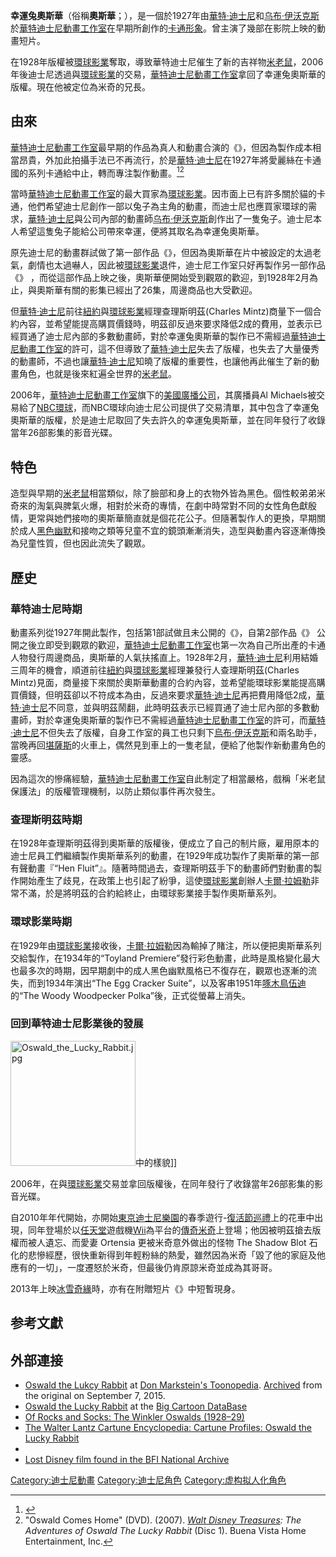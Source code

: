 {{Infobox character
| name =幸運兔奧斯華
| image = File:Oswald jump.svg
| caption = 出現在《{{link-en|小車故障|Trolley Troubles}}》 的奧斯華形象
| first = 《{{link-en|小車故障|Trolley Troubles}}》  (1927) <!--Do not add Poor Papa, as that wasn't distributed until 1928, though it was the first made.!-->
| creator = [[華特·迪士尼|華特·迪士尼]]<ref>{{Cite web|url=https://books.google.com/books?id=hh9kAAAAIBAJ&pg=PA15|title=The Calgary Daily Herald|publisher=The Calgary Daily Herald|via=Google Books|date=July 20, 1936|page=15|access-date=2022-06-09|archive-date=2022-04-16|archive-url=https://web.archive.org/web/20220416084742/https://books.google.com/books?id=hh9kAAAAIBAJ&pg=PA15}}</ref>
| voice = {{link-en|沃爾特·朗茲|Walter Lantz}}(1929–1935, 1937)<br />{{link-en|比爾·諾蘭|Bill Nolan (animator)}} (1929–1930)<br />{{link-en|平圖·柯爾維格|Pinto Colvig}} (1930–1931)<br />[[米基·鲁尼|米基·魯尼]] (1931)<br />{{link-en|伯尼斯·漢森|Bernice Hansen}} (1932–1938)<br />{{link-en|特克斯·埃弗裏|Tex Avery}} (1932–1933)<ref>{{Cite web|url=https://www.cartoonbrew.com/classic/1933-interview-with-tex-avery-5341.html|title=1933 Interview with Tex Avery|date=March 28, 2008|access-date=2022-06-09|archive-date=2022-06-09|archive-url=https://web.archive.org/web/20220609111213/https://www.cartoonbrew.com/classic/1933-interview-with-tex-avery-5341.html}}</ref><br />Margaret Hill-Talbot (1934–1936)<br />Danny Webb (1936–1937)<br />Shirley Reed (1937–1938)<br />[[瓊·福雷|瓊·福雷]] (1943、1947)<br />{{link-en|迪克·比爾斯|Dick Beals}}(1952)<ref name="Lantz Oswald on DVD">[https://cartoonresearch.com/index.php/lantz-oswald-on-dvd/ "Lantz Oswald on DVD"] {{Wayback|url=https://cartoonresearch.com/index.php/lantz-oswald-on-dvd/ |date=20220609111212 }}. Retrieved 2017-09-30.</ref><br />{{link-en|梅爾·布蘭克|Mel Blanc}} (1957)<ref name="Woody Woodpecker on Records">[https://cartoonresearch.com/index.php/woody-woodpecker-on-records/ "Woody Woodpecker on Records"] {{Wayback|url=https://cartoonresearch.com/index.php/woody-woodpecker-on-records/ |date=20220610231425 }}. Retrieved 2017-09-30.</ref><br />{{link-en|格洛麗亞·伍德|Gloria Wood}} (1957)<ref name="Woody Woodpecker on Records" /><br />[[法蘭克·維爾克|法蘭克·維爾克]] <!---Welker hasn't voiced the character since Epic Mickey 2-->(2009–2012)
| alias = 
|significant_other={{link-en|奧滕西亞貓|Ortensia the Cat}}/薩迪 (女朋友; 妻子)<br />范妮 (前女友)
| relatives = [[米奇老鼠|米奇老鼠]] (兄長)
| gender = [[男性|男性]]
| species = [[兔子|兔子]]
| noinfo = yes
| designer =華特·迪士尼與[[烏布·伊沃克斯|烏布·伊沃克斯]] (1927–1930; 2005–至今)<br>沃爾特·朗茲(1930–1931)<br>曼努埃爾·門羅 (1931–1935、1935–1938)<br>米特·舍弗 (1943–1950)<br>Various artists(1950–1970)
}}
'''幸運兔奧斯華'''（俗稱'''奧斯華'''；{{lang-en|'''Oswald the Lucky Rabbit'''}}），是一個於1927年由[[華特·迪士尼|華特·迪士尼]]和[[乌布·伊沃克斯|乌布·伊沃克斯]]於[[華特迪士尼動畫工作室|華特迪士尼動畫工作室]]在早期所創作的[[卡通形象|卡通形象]]。曾主演了幾部在影院上映的動畫短片。

在1928年版權被[[環球影業|環球影業]]奪取，導致華特迪士尼催生了新的吉祥物[[米老鼠|米老鼠]]，2006年後迪士尼透過與[[環球影業|環球影業]]的交易，[[華特迪士尼動畫工作室|華特迪士尼動畫工作室]]拿回了幸運兔奧斯華的版權。現在他被定位為米奇的兄長。

== 由來 ==
[[華特迪士尼動畫工作室|華特迪士尼動畫工作室]]最早期的作品為真人和動畫合演的《{{link-en|愛麗絲喜劇|Alice Comedies}}》，但因為製作成本相當昂貴，外加此拍攝手法已不再流行，於是[[華特·迪士尼|華特·迪士尼]]在1927年將愛麗絲在卡通國的系列卡通給中止，轉而專注製作動畫。<ref name=bbc>{{cite news|title=Could Oswald the Lucky Rabbit have been bigger than Mickey?|url=http://www.bbc.co.uk/news/magazine-19910825|accessdate=April 4, 2013|newspaper=BBC|date=December 3, 2012|archive-date=2013-04-19|archive-url=https://archive.today/20130419175807/http://www.bbc.co.uk/news/magazine-19910825|dead-url=no}}</ref><ref name=PW>"Oswald Comes Home" (DVD). (2007).  ''[[Walt_Disney_Treasures|Walt Disney Treasures]]: The Adventures of Oswald The Lucky Rabbit'' (Disc 1). Buena Vista Home Entertainment, Inc.</ref>

當時[[華特迪士尼動畫工作室|華特迪士尼動畫工作室]]的最大買家為[[環球影業|環球影業]]。因市面上已有許多關於貓的卡通，他們希望迪士尼創作一部以兔子為主角的動畫，而迪士尼也應買家環球的需求，[[華特·迪士尼|華特·迪士尼]]與公司內部的動畫師[[乌布·伊沃克斯|乌布·伊沃克斯]]創作出了一隻兔子。迪士尼本人希望這隻兔子能給公司帶來幸運，便將其取名為幸運兔奧斯華。

原先迪士尼的動畫群試做了第一部作品《{{link-en|可憐的爸爸|poor papa}}》，但因為奧斯華在片中被設定的太過老氣，劇情也太過嚇人，因此被[[環球影業|環球影業]]退件，迪士尼工作室只好再製作另一部作品《{{link-en|小車故障|Trolley Troubles}}》 ，而從這部作品上映之後，奧斯華便開始受到觀眾的歡迎，到1928年2月為止，與奧斯華有關的影集已經出了26集，周邊商品也大受歡迎。

但[[華特·迪士尼|華特·迪士尼]]前往[[紐約|紐約]]與[[環球影業|環球影業]]經理查理斯明茲(Charles Mintz)商量下一個合約內容，並希望能提高購買價錢時，明茲卻反過來要求降低2成的費用，並表示已經買通了迪士尼內部的多數動畫師，對於幸運兔奧斯華的製作已不需經過[[華特迪士尼動畫工作室|華特迪士尼動畫工作室]]的許可，這不但導致了[[華特·迪士尼|華特·迪士尼]]失去了版權，也失去了大量優秀的動畫師，不過也讓[[華特·迪士尼|華特·迪士尼]]知曉了版權的重要性，也讓他再此催生了新的動畫角色，也就是後來紅遍全世界的[[米老鼠|米老鼠]]。

2006年，[[華特迪士尼動畫工作室|華特迪士尼動畫工作室]]旗下的[[美國廣播公司|美國廣播公司]]，其廣播員Al Michaels被交易給了[[NBC環球|NBC環球]]，而NBC環球向迪士尼公司提供了交易清單，其中包含了幸運兔奧斯華的版權，於是迪士尼取回了失去許久的幸運兔奧斯華，並在同年發行了收錄當年26部影集的影音光碟。

== 特色 ==
造型與早期的[[米老鼠|米老鼠]]相當類似，除了臉部和身上的衣物外皆為黑色。個性較弟弟米奇來的淘氣與脾氣火爆，相對於米奇的專情，在劇中時常對不同的女性角色獻殷情，更常與她們接吻的奧斯華簡直就是個花花公子。但隨著製作人的更換，早期關於成人[[黑色幽默|黑色幽默]]和接吻之類等兒童不宜的鏡頭漸漸消失，造型與動畫內容逐漸傳換為兒童性質，但也因此流失了觀眾。

== 歷史 ==
=== 華特迪士尼時期 ===
動畫系列從1927年開此製作，包括第1部試做且未公開的《{{link-en|可憐的爸爸|poor papa}}》，自第2部作品《{{link-en|小車故障|Trolley Troubles}}》 公開之後立即受到觀眾的歡迎，[[華特迪士尼動畫工作室|華特迪士尼動畫工作室]]也第一次為自己所出產的卡通人物發行周邊商品，奧斯華的人氣扶搖直上。1928年2月，[[華特·迪士尼|華特·迪士尼]]利用結婚三周年的機會，順道前往[[紐約|紐約]]與[[環球影業|環球影業]]經理兼發行人查理斯明茲(Charles Mintz)見面，商量接下來關於奧斯華動畫的合約內容，並希望能環球影業能提高購買價錢，但明茲卻以不符成本為由，反過來要求[[華特·迪士尼|華特·迪士尼]]再把費用降低2成，[[華特·迪士尼|華特·迪士尼]]不同意，並與明茲鬧翻，此時明茲表示已經買通了迪士尼內部的多數動畫師，對於幸運兔奧斯華的製作已不需經過[[華特迪士尼動畫工作室|華特迪士尼動畫工作室]]的許可，而[[華特·迪士尼|華特·迪士尼]]不但失去了版權，自身工作室的員工也只剩下[[烏布·伊沃克斯|烏布·伊沃克斯]]和兩名助手，當晚再回[[堪薩斯|堪薩斯]]的火車上，偶然見到車上的一隻老鼠，便給了他製作新動畫角色的靈感。

因為這次的慘痛經驗，[[華特迪士尼動畫工作室|華特迪士尼動畫工作室]]自此制定了相當嚴格，戲稱「米老鼠保護法」的版權管理機制，以防止類似事件再次發生。

=== 查理斯明茲時期 ===
在1928年查理斯明茲得到奧斯華的版權後，便成立了自己的制片廠，雇用原本的迪士尼員工們繼續製作奧斯華系列的動畫，在1929年成功製作了奧斯華的第一部有聲動畫『“Hen Fluit”』。隨著時間過去，查理斯明茲手下的動畫師們對動畫的製作開始產生了歧見，在政策上也引起了紛爭，這使[[環球影業|環球影業]]創辦人[[卡爾·拉姆勒|卡爾·拉姆勒]]非常不滿，於是將明茲的合約給終止，由環球影業接手製作奧斯華系列。

=== 環球影業時期 ===
在1929年由[[環球影業|環球影業]]接收後，[[卡爾·拉姆勒|卡爾·拉姆勒]]因為輸掉了賭注，所以便把奧斯華系列交給{{link-en|沃爾特·朗茲|Walter Lantz}}製作，在1934年的“Toyland Premiere”發行彩色動畫，此時是風格變化最大也最多次的時期，因早期劇中的成人黑色幽默風格已不復存在，觀眾也逐漸的流失，而到1934年演出“The Egg Cracker Suite”，以及客串1951年[[啄木鳥伍迪|啄木鳥伍迪]]的“The Woody Woodpecker Polka”後，正式從螢幕上消失。

=== 回到華特迪士尼影業後的發展 ===
[[File:Oswald_the_Lucky_Rabbit.jpg|200px]]中的樣貌]]

2006年，在與[[環球影業|環球影業]]交易並拿回版權後，在同年發行了收錄當年26部影集的影音光碟。

自2010年年代開始，亦開始[[東京迪士尼樂園|東京迪士尼樂園]]的春季遊行-[[復活節巡禮|復活節巡禮]]上的花車中出現，同年登場於以[[任天堂|任天堂]]遊戲機[[Wii|Wii]]為平台的[[傳奇米奇|傳奇米奇]]上登場；他因被明茲搶去版權而被人遺忘、而愛妻 Ortensia 更被米奇意外做出的怪物 The Shadow Blot 石化的悲慘經歷，很快重新得到年輕粉絲的熱愛，雖然因為米奇「毀了他的家庭及他應有的一切」，一度遷怒於米奇，但最後仍肯原諒米奇並成為其哥哥。

2013年上映[[冰雪奇緣|冰雪奇緣]]時，亦有在附贈短片《{{link-en|米奇拯救米妮大作戰|Get a Horse!}}》中短暫現身。

==参考文獻==
{{Reflist|30em}}

==外部連接==

* [http://www.toonopedia.com/oswald.htm Oswald the Lukcy Rabbit] at [[Don_Markstein's_Toonopedia|Don Markstein's Toonopedia]]. [http://www.webcitation.org/6bN4ZFrCb?url=http://toonopedia.com/oswald.htm Archived] from the original on September 7, 2015.
* [http://www.bcdb.com/cartoons/Other_Studios/W/M._J._Winkler_Productions/Oswald_the_Lucky_Rabbit/ Oswald the Lucky Rabbit]{{dead link|date=2017年12月 |bot=InternetArchiveBot |fix-attempted=yes }} at the [[The_Big_Cartoon_DataBase|Big Cartoon DataBase]]
* [https://web.archive.org/web/20110607024308/http://www.cartoonresearch.com/winkler/index.html Of Rocks and Socks: The Winkler Oswalds (1928–29)]
* [https://web.archive.org/web/20060104171045/http://lantz.goldenagecartoons.com/profiles/oswald/index.html The Walter Lantz Cartune Encyclopedia: Cartune Profiles: Oswald the Lucky Rabbit]
* {{IMDb character|0223694}}
* [https://web.archive.org/web/20151104195435/http://www.bfi.org.uk/news-opinion/news-bfi/announcements/lost-disney-film-found-bfi-national-archive Lost Disney film found in the BFI National Archive]

{{迪士尼角色}}
[[Category:迪士尼動畫|Category:迪士尼動畫]]
[[Category:迪士尼角色|Category:迪士尼角色]]
[[Category:虚构拟人化角色|Category:虚构拟人化角色]]